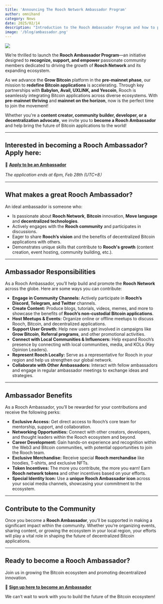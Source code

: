 ```yaml
---
title: 'Announcing The Rooch Network Ambassador Program'
author: omnihand
category: News
date: 2025/02/14
description: "Introduction to the Rooch Ambassador Program and how to participate."
image: '/blog/ambassador.png'
---
```



<PostHeader />

![](/blog/ambassador.png)

We’re thrilled to launch the **Rooch Ambassador Program**—an initiative designed to **recognize, support, and empower** passionate community members dedicated to driving the growth of **Rooch Network** and its expanding ecosystem.

As we advance the **Grow Bitcoin** platform in the **pre-mainnet phase**, our mission to **redefine Bitcoin applications** is accelerating. Through key partnerships with **Babylon, Avail, UXLINK, and Yescoin**, Rooch is seamlessly integrating Bitcoin applications across diverse ecosystems. With **pre-mainnet thriving** and **mainnet on the horizon**, now is the perfect time to join the movement!

Whether you're a **content creator, community builder, developer, or a decentralization advocate**, we invite you to **become a Rooch Ambassador** and help bring the future of Bitcoin applications to the world!

---

## **Interested in becoming a Rooch Ambassador? Apply here:**

🔗 [**Apply to be an Ambassador**](https://forms.gle/hab6uDYHqpbHH92h8)

*The application ends at 6pm, Feb 28th (UTC+8）*

---

## **What makes a great Rooch Ambassador?**

An ideal ambassador is someone who:

- Is passionate about **Rooch Network**, **Bitcoin** innovation, **Move language** and **decentralized technologies**.
- Actively engages with the **Rooch community** and participates in discussions.
- Eager to share **Rooch’s vision** and the benefits of decentralized Bitcoin applications with others.
- Demonstrates unique skills that contribute to **Rooch's growth** (content creation, event hosting, community building, etc.).

---

## **Ambassador Responsibilities**

As a Rooch Ambassador, you’ll help build and promote the **Rooch Network** across the globe. Here are some ways you can contribute:

- **Engage in Community Channels:** Actively participate in **Rooch’s Discord, Telegram, and Twitter** channels.
- **Create Content:** Produce blogs, tutorials, videos, memes, and more to showcase the benefits of **Rooch’s non-custodial Bitcoin applications**.
- **Host Meetups & Events:** Organize online or offline meetups to discuss Rooch, Bitcoin, and decentralized applications.
- **Support User Growth:** Help new users get involved in campaigns like **Grow Bitcoin**, **Referral programs**, and other promotional activities.
- **Connect with Local Communities & Influencers:** Help expand Rooch’s presence by connecting with local communities, media, and KOLs (Key Opinion Leaders).
- **Represent Rooch Locally:** Serve as a representative for Rooch in your region and help us strengthen our global network.
- **Collaborate with Other Ambassadors:** Interact with fellow ambassadors and engage in regular ambassador meetings to exchange ideas and strategies.

---

## **Ambassador Benefits**

As a Rooch Ambassador, you’ll be rewarded for your contributions and receive the following perks:

- **Exclusive Access:** Get direct access to Rooch’s core team for mentorship, support, and collaboration.
- **Networking Opportunities:** Connect with other creators, developers, and thought leaders within the Rooch ecosystem and beyond.
- **Career Development:** Gain hands-on experience and recognition within the Web3 and Bitcoin communities, with potential opportunities to join the Rooch team.
- **Exclusive Merchandise:** Receive special **Rooch merchandise** like hoodies, T-shirts, and exclusive NFTs.
- **Token Incentives:** The more you contribute, the more you earn! Earn **Rooch network tokens** and other incentives based on your efforts.
- **Special Identity Icon:** Use a **unique Rooch Ambassador icon** across your social media channels, showcasing your commitment to the ecosystem.

---

## **Contribute to the Community**

Once you become a **Rooch Ambassador**, you’ll be supported in making a significant impact within the community. Whether you’re organizing events, sharing content, or growing the ecosystem in your local region, your efforts will play a vital role in shaping the future of decentralized Bitcoin applications.

---

## **Ready to become a Rooch Ambassador?**

Join us in growing the Bitcoin ecosystem and promoting decentralized innovation.

🔗 [**Sign up here to become an Ambassador**](https://forms.gle/hab6uDYHqpbHH92h8)

We can’t wait to work with you to build the future of the Bitcoin ecosystem!
